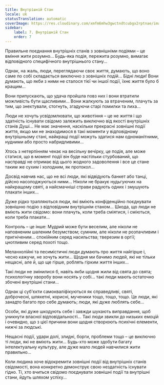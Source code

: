 ```yaml
---
title: Внутрішній Стан
locale: uk
statusTranslation: automatic
coverImage: https://res.cloudinary.com/xmfm6mhw3gwctndtcubgx2rptnae/image/upload/v1740468922/small_cover_tratado_de_psicologia_revolucionaria_a4c0dca4e0.webp
sidebar:
    label: 7. Внутрішній Стан
    order: 7
---
```

Правильне поєднання внутрішніх станів з зовнішніми подіями – це вміння жити розумно... Будь-яка подія, пережита розумно, вимагає відповідного специфічного внутрішнього стану...

Однак, на жаль, люди, переглядаючи своє життя, думають, що воно саме по собі складається виключно з зовнішніх подій... Бідні люди! Вони думають, що якби з ними не сталося тієї чи іншої події, їхнє життя було б кращим...

Вони припускають, що удача пройшла повз них і вони втратили можливість бути щасливими... Вони жалкують за втраченим, плачуть за тим, що знехтували, стогнуть, згадуючи старі помилки та лиха...

Люди не хочуть усвідомлювати, що животіння – це не життя і що здатність існувати свідомо залежить виключно від якості внутрішніх станів Душі... Не має значення, наскільки прекрасні зовнішні події життя, якщо ми не знаходимося в такі моменти у відповідному внутрішньому стані, найкращі події можуть здатися нам одноманітними, нудними або просто набридливими...

Хтось з нетерпінням чекає на весільну вечірку, це подія, але може статися, що в момент події він буде настільки стурбований, що насправді не отримає від цього жодного задоволення і все це стане таким же сухим і холодним, як протокол...

Досвід навчив нас, що не всі люди, які відвідують банкет або танці, дійсно насолоджуються ними... Ніколи не бракує нудьгуючих на найкращому святі, а найсмачніші страви радують одних і змушують плакати інших...

Дуже рідко трапляються люди, які вміють конфіденційно поєднувати зовнішню подію з відповідним внутрішнім станом... Шкода, що люди не вміють жити свідомо: вони плачуть, коли треба сміятися, і сміються, коли треба плакати...

Контроль – це інше: Мудрий може бути веселим, але ніколи не наповненим шаленим безумством; сумним, але ніколи не розпачливим і пригніченим... спокійним серед насильства; тверезим в оргії; цнотливим серед похоті тощо.

Меланхолійні та песимістичні люди думають про життя найгірше і, чесно кажучи, не хочуть жити... Щодня ми бачимо людей, які не тільки нещасні, але й, що ще гірше, роблять гірким життя інших...

Такі люди не змінилися б, навіть якби щодня жили від свята до свята; психологічну хворобу вони носять у собі... такі люди мають остаточно збочені внутрішні стани...

Однак ці суб'єкти самокваліфікуються як справедливі, святі, доброчесні, шляхетні, корисні, мученики тощо, тощо, тощо. Це люди, які занадто багато про себе думають; люди, які дуже люблять себе...

Особи, які дуже шкодують себе і завжди шукають виправдання, щоб уникнути власної відповідальності... Такі люди звикли до низьких емоцій і очевидно, що з цієї причини вони щодня створюють психічні елементи, нижчі за людські.

Нещасні події, удари долі, злидні, борги, проблеми тощо – це виключно ті люди, які не вміють жити... Будь-хто може здобути багату інтелектуальну культуру, але дуже мало людей навчилися жити правильно...

Коли людина хоче відокремити зовнішні події від внутрішніх станів свідомості, вона конкретно демонструє свою нездатність існувати гідно. Ті, хто вчиться свідомо поєднувати зовнішні події та внутрішні стани, йдуть шляхом успіху...

